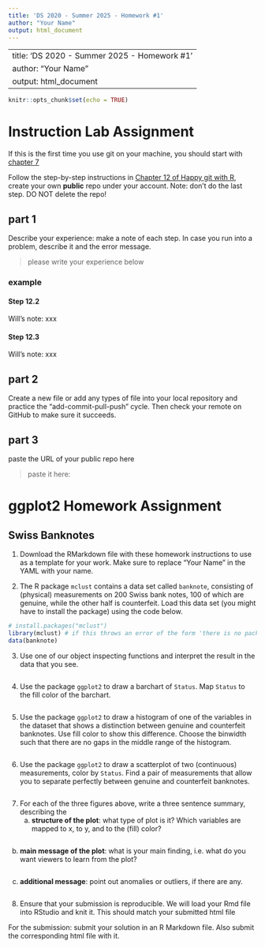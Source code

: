 ```yaml
---
title: 'DS 2020 - Summer 2025 - Homework #1'
author: "Your Name"
output: html_document
---
```


---
title: 'DS 2020 - Summer 2025 - Homework #1'
author: "Your Name"
output: html_document
---

```r
knitr::opts_chunk$set(echo = TRUE)
```

# Instruction Lab Assignment

If this is the first time you use git on your machine, you should start with [chapter 7](https://happygitwithr.com/hello-git)

Follow the step-by-step instructions in [Chapter 12 of Happy git with R](https://happygitwithr.com/rstudio-git-github.html), create your own **public** repo under your account. Note: don't do the last step. DO NOT delete the repo!

## part 1

Describe your experience: make a note of each step. In case you run into a problem, describe it and the error message.

> please write your experience below

### example

#### Step 12.2

Will's note: xxx

#### Step 12.3

Will's note: xxx

## part 2

Create a new file or add any types of file into your local repository and practice the "add-commit-pull-push" cycle. Then check your remote on GitHub to make sure it succeeds.

## part 3

paste the URL of your public repo here

> paste it here:

# ggplot2 Homework Assignment

## Swiss Banknotes

1.  Download the RMarkdown file with these homework instructions to use as a template for your work. Make sure to replace "Your Name" in the YAML with your name.

2.  The R package `mclust` contains a data set called `banknote`, consisting of (physical) measurements on 200 Swiss bank notes, 100 of which are genuine, while the other half is counterfeit. Load this data set (you might have to install the package) using the code below.

```r
# install.packages("mclust")
library(mclust) # if this throws an error of the form 'there is no package called mcmclust', uncomment the line above, run it once, then comment the line out again and run the code chunk again.
data(banknote)
```

3.  Use one of our object inspecting functions and interpret the result in the data that you see.

```r

```

4.  Use the package `ggplot2` to draw a barchart of `Status`. Map `Status` to the fill color of the barchart.

```r

```

5.  Use the package `ggplot2` to draw a histogram of one of the variables in the dataset that shows a distinction between genuine and counterfeit banknotes. Use fill color to show this difference. Choose the binwidth such that there are no gaps in the middle range of the histogram.

```r

```

6.  Use the package `ggplot2` to draw a scatterplot of two (continuous) measurements, color by `Status`. Find a pair of measurements that allow you to separate perfectly between genuine and counterfeit banknotes.

```r

```

7.  For each of the three figures above, write a three sentence summary, describing the
    a.  **structure of the plot**: what type of plot is it? Which variables are mapped to x, to y, and to the (fill) color?

```r
  
```

b.  **main message of the plot**: what is your main finding, i.e. what do you want viewers to learn from the plot?

```r

```

c.  **additional message**: point out anomalies or outliers, if there are any.

```r

```

<!-- -->

8.  Ensure that your submission is reproducible. We will load your Rmd file into RStudio and knit it. This should match your submitted html file

For the submission: submit your solution in an R Markdown file. Also submit the corresponding html file with it.
